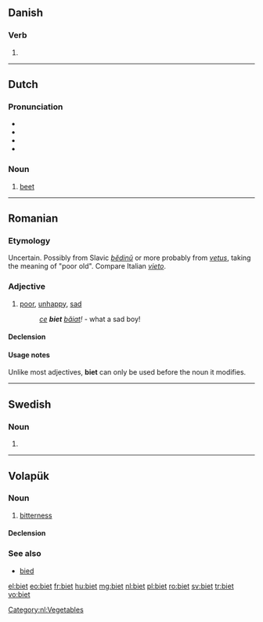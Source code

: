 ==Danish==

===Verb===
{{head|da|verb form}}

# {{form of|past participle|bie|lang=da}}

----

==Dutch==

===Pronunciation===
* {{rhymes|it|lang=nl}}
* {{IPA|/bit/|lang=nl}}
* {{audio|Nl-biet.ogg|audio}}
* {{homophones|bied|lang=nl}}

===Noun===
{{nl-noun|f|bieten|bietje}}

# [[beet]]

[[Category:nl:Vegetables]]

----

==Romanian==

===Etymology===
Uncertain. Possibly from Slavic ''[[bĕdinŭ]]'' or more probably from {{etyl|la|ro}} ''[[vetus]]'', taking the meaning of "poor old". Compare Italian ''[[vieto]]''.

===Adjective===
{{ro-adj|4}}

# [[poor]], [[unhappy]], [[sad]]
#: ''[[ce]] '''biet''' [[băiat]]!'' - what a sad boy!

====Declension====
{{ro-adj-decl|fs=biată|mpl=bieți|fpl=biete|ms-def=bietul|fs-def=biata}}

====Usage notes====
Unlike most adjectives, '''biet''' can only be used before the noun it modifies.

----

==Swedish==

===Noun===
{{head|sv|noun form}}

# {{sv-noun-form-def|bi}}

----

==Volapük==

===Noun===
{{vo-noun}}

# [[bitterness]]

====Declension====
{{vo-decl-noun}}

===See also===
* [[bied]]

[[el:biet]]
[[eo:biet]]
[[fr:biet]]
[[hu:biet]]
[[mg:biet]]
[[nl:biet]]
[[pl:biet]]
[[ro:biet]]
[[sv:biet]]
[[tr:biet]]
[[vo:biet]]
